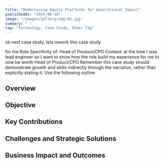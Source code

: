 ```yaml
---
title: "Modernizing Equity Platforms for Generational Impact"
publishedAt: "2025-06-10"
image: "/images/gallery/img-02.jpg"
summary: " "
tag: "Technology, Case Study, Other Tag"
---
```


ok next case study, 
lets rework this case study 

for the Role Specificity of: Head of Product/CPO
Context: 
at the time I was lead engineer so I want to show how the role build my experience for me to now be worth Head of Product/CPO
Remember this case study should demonstrate growth and skills indirectly through the narrative, rather than explicitly stating it.
Use the following outline

## Overview
## Objective
## Key Contributions
## Challenges and Strategic Solutions
## Business Impact and Outcomes
